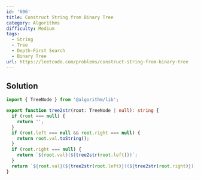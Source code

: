 ```yaml
---
id: '606'
title: Construct String from Binary Tree
category: Algorithms
difficulty: Medium
tags:
  - String
  - Tree
  - Depth-First Search
  - Binary Tree
url: https://leetcode.com/problems/construct-string-from-binary-tree
---
```


## Solution

```typescript filename="solution.ts" copy
import { TreeNode } from '@algorithm/lib';

export function tree2str(root: TreeNode | null): string {
  if (root === null) {
    return '';
  }
  if (root.left === null && root.right === null) {
    return root.val.toString();
  }
  if (root.right === null) {
    return `${root.val}(${tree2str(root.left)})`;
  }
  return `${root.val}(${tree2str(root.left)})(${tree2str(root.right)})`;
}
```
